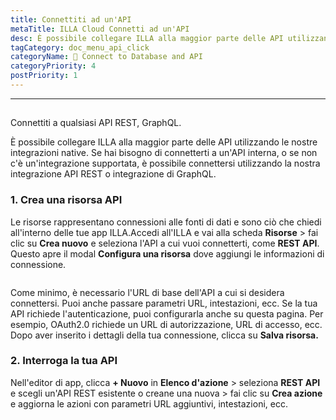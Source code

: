 ```yaml
---
title: Connettiti ad un'API
metaTitle: ILLA Cloud Connetti ad un'API
desc: È possibile collegare ILLA alla maggior parte delle API utilizzando le nostre integrazioni native. ILLA può connettersi a qualsiasi REST, API GraphQL
tagCategory: doc_menu_api_click
categoryName: 📲 Connect to Database and API
categoryPriority: 4
postPriority: 1
---
```


* * *

## <Heading hidden>Connettiti ad un'API</Heading>

Connettiti a qualsiasi API REST, GraphQL.

È possibile collegare ILLA alla maggior parte delle API utilizzando le nostre integrazioni native. Se hai bisogno di connetterti a un'API interna, o se non c'è un'integrazione supportata, è possibile connettersi utilizzando la nostra integrazione API REST o integrazione di GraphQL.

### 1.  Crea una risorsa API

Le risorse rappresentano connessioni alle fonti di dati e sono ciò che chiedi all'interno delle tue app ILLA.Accedi all'ILLA e vai alla scheda **Risorse** > fai clic su **Crea nuovo** e seleziona l'API a cui vuoi connetterti, come **REST API**. Questo apre il modal **Configura una risorsa** dove aggiungi le informazioni di connessione.

<img
  src='https://cdn.illacloud.com/official-website/img/docs/connect/connect-api/config.png'
  alt=""
/>

Come minimo, è necessario l'URL di base dell'API a cui si desidera connettersi. Puoi anche passare parametri URL, intestazioni, ecc. Se la tua API richiede l'autenticazione, puoi configurarla anche su questa pagina. Per esempio, OAuth2.0 richiede un URL di autorizzazione, URL di accesso, ecc. Dopo aver inserito i dettagli della tua connessione, clicca su **Salva risorsa.**

### 2.  Interroga la tua API

Nell'editor di app, clicca **+ Nuovo** in **Elenco d'azione** > seleziona **REST API** e scegli un'API REST esistente o creane una nuova > fai clic su **Crea azione** e aggiorna le azioni con parametri URL aggiuntivi, intestazioni, ecc.

<img
  src='https://cdn.illacloud.com/official-website/img/docs/connect/connect-api/action.png'
  alt=""
/>
